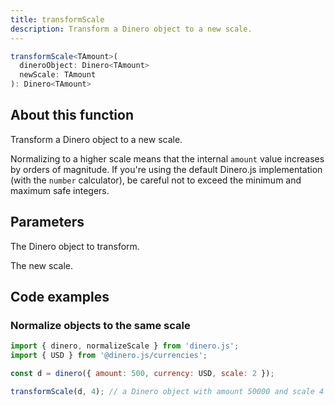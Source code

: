 ```yaml
---
title: transformScale
description: Transform a Dinero object to a new scale.
---
```


<Signature>

```ts
transformScale<TAmount>(
  dineroObject: Dinero<TAmount>
  newScale: TAmount
): Dinero<TAmount>
```

</Signature>

## About this function

Transform a Dinero object to a new scale.

Normalizing to a higher scale means that the internal `amount` value increases by orders of magnitude. If you're using the default Dinero.js implementation (with the `number` calculator), be careful not to exceed the minimum and maximum safe integers.

## Parameters

<Parameters>

<Parameter name="dineroObject" type="Dinero<TAmount>" required={true}>

The Dinero object to transform.

</Parameter>

<Parameter name="newScale" type="TAmount" required={true}>

The new scale.

</Parameter>

</Parameters>

## Code examples

### Normalize objects to the same scale

```js
import { dinero, normalizeScale } from 'dinero.js';
import { USD } from '@dinero.js/currencies';

const d = dinero({ amount: 500, currency: USD, scale: 2 });

transformScale(d, 4); // a Dinero object with amount 50000 and scale 4
```
